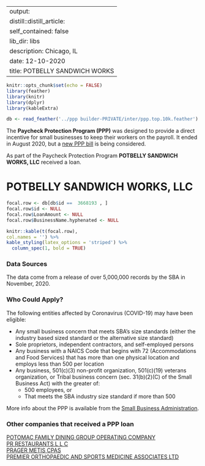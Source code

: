
---
output:
  distill::distill_article:
    self_contained: false
    lib_dir: libs
description: Chicago, IL 
date: 12-10-2020
title: POTBELLY SANDWICH WORKS 
---




```r
knitr::opts_chunk$set(echo = FALSE)
library(feather)
library(knitr)
library(dplyr)
library(kableExtra)

db <- read_feather('../ppp builder-PRIVATE/inter/ppp.top.10k.feather')

```



The **Paycheck Protection Program (PPP)** was designed to provide a direct incentive for small businesses to keep their workers on the payroll. It ended in August 2020, but a [new PPP bill](https://thehill.com/policy/finance/529092-bipartisan-support-for-new-ppp-loans-gains-momentum-in-congress) is being considered.

As part of the Paycheck Protection Program **POTBELLY SANDWICH WORKS, LLC** received a loan.


# POTBELLY SANDWICH WORKS, LLC 

```r
focal.row <- db[db$id ==  3668193 , ]
focal.row$id <- NULL
focal.row$LoanAmount <- NULL
focal.row$BusinessName.hyphenated <- NULL

knitr::kable(t(focal.row), 
col.names = '') %>%
kable_styling(latex_options = 'striped') %>%
  column_spec(1, bold = TRUE)


```

### Data Sources

The data come from a release of over 5,000,000 records by the SBA in November, 2020.


### Who Could Apply?

The following entities affected by Coronavirus (COVID-19) may have been eligible:

+ Any small business concern that meets SBA’s size standards (either the industry based sized standard or the alternative size standard)
+ Sole proprietors, independent contractors, and self-employed persons
+ Any business with a NAICS Code that begins with 72 (Accommodations and Food Services) that has more than one physical location and employs less than 500 per location
+ Any business, 501(c)(3) non-profit organization, 501(c)(19) veterans organization, or Tribal business concern (sec. 31(b)(2)(C) of the Small Business Act) with the greater of:
  + 500 employees, or 
  + That meets the SBA industry size standard if more than 500


More info about the PPP is available from the [Small Business Administration](https://www.sba.gov/funding-programs/loans/coronavirus-relief-options/paycheck-protection-program).

 
### Other companies that received a PPP loan 
   
 [POTOMAC FAMILY DINING GROUP OPERATING COMPANY](/Paycheck-Protection-Program/3668501-POTOMAC-FAMILY-DINING-GROUP-OPERATING-COMPANY) <br> [PR RESTAURANTS L L C](/Paycheck-Protection-Program/3674525-PR-RESTAURANTS-L-L-C) <br> [PRAGER METIS CPAS](/Paycheck-Protection-Program/3675470-PRAGER-METIS-CPAS) <br> [PREMIER ORTHOPAEDIC AND SPORTS MEDICINE ASSOCIATES LTD](/Paycheck-Protection-Program/3689733-PREMIER-ORTHOPAEDIC-AND-SPORTS-MEDICINE-ASSOCIATES-LTD) <br>
